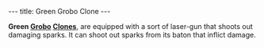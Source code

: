 ---
title: Green Grobo Clone
---

{{twinsunica import}}{{Infobox Enemy
 |image=Green_grobo_clone.JPG‎
 |race=grobo
 |gender=
 |size=
 |alignment=
 |requires=Green
 |lba1=yes
 |lba2=
 |occupation=
 |style=
 |range=Melee
 |speed=
 |damage=Medium
 |rate=2 seconds
 |reaction=Moves sideways
 |recovery=0.7 seconds
}}

'''Green [[Grobo]] [[Clone]]s''', are equipped with a sort of laser-gun that shoots out damaging sparks. It can shoot out sparks from its baton that inflict damage.

<!-- remove these category links when they're all automated by categorizers...
[[Category: Clones]]
[[Category: Green enemies]]
[[Category: Melee fighters]]
[[Category: Average characters]]
[[Category: FunFrock's army]]
[[Category: Grobos]] -->